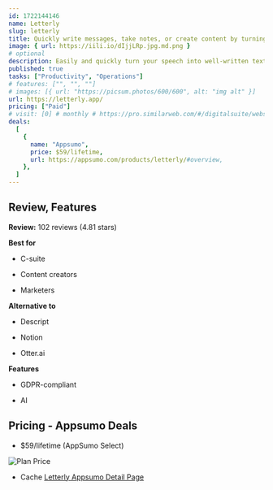 ```yaml
---
id: 1722144146
name: Letterly
slug: letterly
title: Quickly write messages, take notes, or create content by turning your speech into well-written text
image: { url: https://iili.io/dIjjLRp.jpg.md.png }
# optional
description: Easily and quickly turn your speech into well-written text using a convenient mobile app. Capture your voice and then let AI do the writing messages, social media posts, notes – whatever you want
published: true
tasks: ["Productivity", "Operations"]
# features: ["", "", ""]
# images: [{ url: "https://picsum.photos/600/600", alt: "img alt" }]
url: https://letterly.app/
pricing: ["Paid"]
# visit: [0] # monthly # https://pro.similarweb.com/#/digitalsuite/websiteanalysis/home
deals:
  [
    {
      name: "Appsumo",
      price: $59/lifetime,
      url: https://appsumo.com/products/letterly/#overview,
    },
  ]
---
```


## Review, Features

**Review:** 102 reviews (4.81 stars)

**Best for**

- C-suite

- Content creators

- Marketers

**Alternative to**

- Descript

- Notion

- Otter.ai

**Features**

- GDPR-compliant

- AI

## Pricing - Appsumo Deals

- $59/lifetime (AppSumo Select)

<Img src="https://iili.io/dIwljDb.png" alt="Plan Price" />

- Cache [Letterly Appsumo Detail Page](https://iili.io/dIwl6ba.png)
